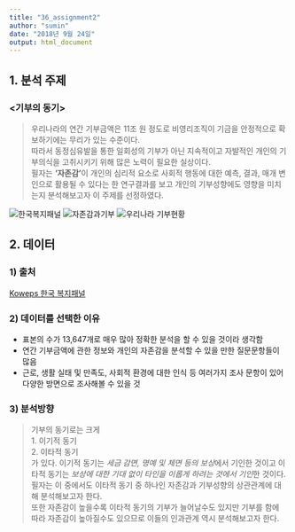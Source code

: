 ```yaml
---
title: "36_assignment2"
author: "sumin"
date: "2018년 9월 24일"
output: html_document
---
```

  
  
## 1. 분석 주제  
    
    
### <기부의 동기>
    
> 우리나라의 연간 기부금액은 11조 원 정도로 비영리조직이 기금을 안정적으로 확보하기에는 무리가 있는 수준이다.  
따라서 동정심유발을 통한 일회성의 기부가 아닌 지속적이고 자발적인 개인의 기부의식을 고취시키기 위해 많은 노력이 필요한 실상이다.  
필자는 **'자존감'**이 개인의 심리적 요소로 사회적 행동에 대한 예측, 결과, 매개 변인으로 활용될 수 있다는 한 연구결과를 보고 개인의 기부성향에도 영향을 미치는지 분석해보고자 이 주제를 선정하였다.  


![한국복지패널](https://data.kihasa.re.kr/upload/STAT_PROJECT/cover/FILE1529649667420.jpg)
![자존감과기부](http://mblogthumb3.phinf.naver.net/MjAxNzA1MjlfMjUg/MDAxNDk2MDMxMzA2MzA0.jHVbYaVNXY9YRfMQORZ6LYDUlJ5sN321KGrdvShyGcAg.4KienlW1yBswiv7l8d7nPVb93Mxk3mrzKrLaSEOh-eAg.PNG.jump_arko/103664_201705241112328000.png?type=w800)
![우리나라 기부현황](https://trendmonitor.co.kr/Data/CKOREA/1400/20160114031437_IG_01_%EA%B8%B0%EB%B6%804.jpg)


  
  
## 2. 데이터

### 1) 출처

[Koweps 한국 복지패널](https://www.koweps.re.kr:442/data/data/list.do)

### 2) 데이터를 선택한 이유

* 표본의 수가 13,647개로 매우 많아 정확한 분석을 할 수 있을 것이라 생각함
* 연간 기부금액에 관한 정보와 개인의 자존감을 분석할 수 있을 만한 질문문항들이 많음
- 근로, 생활 실태 및 만족도, 사회적 환경에 대한 인식 등 여러가지 조사 문항이 있어 다양한 방면으로 조사해볼 수 있을 것


### 3) 분석방향
> 기부의 동기로는 크게    
> 1. 이기적 동기  
> 2. 이타적 동기  
> 가 있다. 이기적 동기는 *세금 감면, 명예 및 체면 등의 보상*에서 기인한 것이고 이타적 동기는 *보상에 대한 기대 없이 타인을 이롭게 하려는 것에서 기인*한 것이다. 필자는 이 중에서도 이타적 동기 중 하나인 자존감과 기부성향의 상관관계에 대해 분석해보고자 한다.  
또한 자존감이 높을수록 이타적 동기의 기부가 늘어날수도 있지만 기부를 함에 따라 자존감이 높아질수도 있으므로 이들의 인과관계 역시 분석해보고자 한다. 




